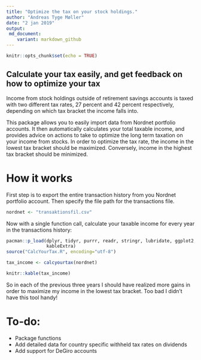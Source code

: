 ```yaml
---
title: "Optimize the tax on your stock holdings."
author: "Andreas Tyge Møller"
date: "2 jan 2019"
output: 
 md_document:
    variant: markdown_github
---
```


```r
knitr::opts_chunk$set(echo = TRUE)
```

## Calculate your tax easily, and get feedback on how to optimize your tax

Income from stock holdings outside of retirement savings accounts is taxed with
two different tax rates, 27 percent and 42 percent respectively, depending on
which tax bracket the income falls into.

This package allows you to easily import data from Nordnet portfolio accounts.
It then automatically calculates your total taxable income, and provides advice
on actions to take to optimize the long term taxation on your income from stocks.
In order to optimize the tax rate, the income in the lowest tax bracket should
be maximized. Conversely, income in the highest tax bracket should be minimized.

# How it works

First step is to export the entire transaction history from you Nordnet
portfolio account. Then specify the file path for the transactions file.

```r
nordnet <- "transaktionsfil.csv"
```

Now with a single function call, calculate your taxable income for every year in
the transactions history:

```r
pacman::p_load(dplyr, tidyr, purrr, readr, stringr, lubridate, ggplot2,
               kableExtra)
source("CalcYourTax.R", encoding="utf-8")
```
```r
tax_income <- calcyourtax(nordnet)
```
```r
knitr::kable(tax_income)
```

So in each of the previous three years I should have realized more gains in
order to maximize my income in the lowest tax bracket. Too bad I didn't have
this tool handy!

# To-do:

* Package functions
* Add detailed data for country specific withheld tax rates on dividends
* Add support for DeGiro accounts

